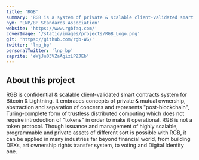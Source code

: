 ```yaml
---
title: 'RGB'
summary: 'RGB is a system of private & scalable client-validated smart contracts on Bitcoin & Lightning Network.'
nym: 'LNP/BP Standards Association'
website: 'https://www.rgbfaq.com/'
coverImage: '/static/images/projects/RGB_Logo.png'
git: 'https://github.com/rgb-WG/'
twitter: 'lnp_bp'
personalTwitter: 'lnp_bp'
zaprite: 'eWjJu03VZaAgizLPZJEb'
---
```


## About this project

RGB is confidential & scalable client-validated smart contracts system for Bitcoin & Lightning. It embraces concepts of private & mutual ownership, abstraction and separation of concerns and represents "post-blockchain", Turing-complete form of trustless distributed computing which does not require introduction of "tokens" in order to make it operational. RGB is not a token protocol. Though issuance and management of highly scalable, programmable and private assets of different sort is possible with RGB, it can be applied in many industries far beyond financial world, from building DEXs, art ownership rights transfer system, to voting and Digital Identity one.

